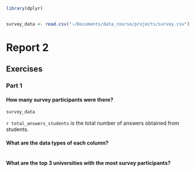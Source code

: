 ```r
library(dplyr)


survey_data <- read.csv("~/Documents/data_course/projects/survey.csv")

```

# Report 2
## Exercises
### Part 1
#### How many survey participants were there?
```r
survey_data
```
`r total_answers_students` is the total number of answers obtained from students.

#### What are the data types of each column?
```r

```

#### What are the top 3 universities with the most survey participants?
```r

```

